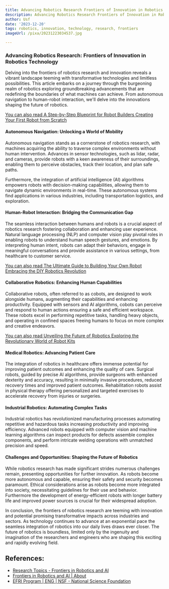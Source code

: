 ```yaml
---
title: Advancing Robotics Research Frontiers of Innovation in Robotics Technology
description: Advancing Robotics Research Frontiers of Innovation in Robotics Technology
author: Usf
date: '2023-12-20'
tags: robotics, innovation, technology, research, frontiers
imageUrl: /pixa/20231223034537.jpg

---
```

###  Advancing Robotics Research: Frontiers  of Innovation in Robotics Technology

Delving into the frontiers of robotics research and  innovation  reveals a vibrant landscape teeming with transformative technologies and limitless possibilities. This article embarks on a journey through  the burgeoning realm of robotics exploring groundbreaking advancements that are  redefining the boundaries of what machines  can achieve. From autonomous navigation to human-robot interaction, we'll delve into the innovations shaping  the future of robotics.

[You can also read A Step-by-Step  Blueprint for Robot Builders Creating Your First Robot from Scratch](A%20Step-by-Step%20Blueprint%20for%20Robot%20Builders%20Creating%20Your%20First%20Robot%20from%20Scratch)


#### Autonomous Navigation: Unlocking a  World of Mobility

Autonomous navigation stands as a cornerstone of  robotics research, with machines  acquiring  the ability to traverse complex environments without human intervention. Advances in sensor technologies,  such as lidar, radar, and  cameras, provide robots with a keen awareness of their surroundings,  enabling them to perceive obstacles, track their location, and plan safe paths.

Furthermore, the integration of artificial intelligence (AI) algorithms empowers robots with decision-making capabilities, allowing them to navigate dynamic environments in real-time. These autonomous systems find applications  in various industries, including transportation logistics,  and exploration.

#### Human-Robot Interaction: Bridging the Communication Gap

The seamless interaction between humans and robots is a crucial aspect of robotics  research fostering collaboration and enhancing user experience. Natural language processing (NLP) and computer vision play pivotal roles in enabling robots to understand human speech gestures, and emotions. By  interpreting human intent, robots can adapt their behaviors, engage in meaningful conversations  and provide assistance in various settings, from healthcare to  customer service.

[You can also read The Ultimate Guide to  Building Your Own Robot Embracing the DIY Robotics Revolution](The%20Ultimate%20Guide%20to%20Building%20Your%20Own%20Robot%20Embracing%20the%20DIY%20Robotics%20Revolution)


####  Collaborative Robotics:  Enhancing Human  Capabilities

Collaborative robots, often referred to as cobots, are designed to work  alongside humans, augmenting their capabilities and enhancing  productivity. Equipped  with sensors and AI algorithms, cobots can perceive and respond to human actions ensuring a safe and efficient workspace. These robots excel in performing  repetitive tasks, handling heavy objects, and operating in confined spaces freeing humans to focus on more  complex and creative endeavors.

[You can also read Unveiling  the Future of Robotics Exploring the Revolutionary World of Robot Kits](Unveiling%20the%20Future%20of%20Robotics%20Exploring%20the%20Revolutionary%20World%20of%20Robot%20Kits)


#### Medical Robotics: Advancing Patient  Care

The integration of robotics  in healthcare offers  immense potential for improving patient outcomes and  enhancing the quality of care. Surgical robots,  guided  by precise AI algorithms, provide surgeons with enhanced  dexterity and accuracy, resulting in  minimally invasive procedures, reduced recovery times and  improved patient outcomes. Rehabilitation robots assist in physical therapy offering personalized and targeted exercises to accelerate recovery from injuries or surgeries.

#### Industrial Robotics: Automating Complex Tasks

Industrial robotics has revolutionized manufacturing processes automating repetitive and hazardous tasks increasing productivity and  improving efficiency. Advanced robots equipped with computer  vision and machine learning algorithms can inspect products for defects assemble complex components, and perform intricate welding operations with unmatched precision and speed.

#### Challenges and  Opportunities: Shaping the Future of Robotics

While robotics research has made significant strides numerous challenges remain, presenting opportunities for further innovation.  As robots become more  autonomous and capable, ensuring their safety and security  becomes paramount. Ethical  considerations arise  as robots become more integrated into society, necessitating guidelines for  their use and  behavior. Furthermore the development of energy-efficient robots with  longer battery life and improved power sources is crucial for their widespread adoption.

In conclusion, the frontiers of robotics  research are teeming with innovation and potential promising transformative impacts across industries and sectors. As  technology continues to advance at  an exponential pace the seamless integration of robotics into our  daily lives draws  ever closer. The future of robotics  is boundless, limited only by the ingenuity and imagination of the researchers and engineers who are  shaping this exciting and rapidly evolving field.

## References:
- [Research Topics - Frontiers in Robotics and AI](https://www.frontiersin.org/journals/robotics-and-ai/research-topics)
- [Frontiers in Robotics and AI | About](https://www.frontiersin.org/journals/robotics-and-ai/about)
- [EFRI Program | ENG | NSF - National Science Foundation](https://www.nsf.gov/eng/efma/efri.jsp)
